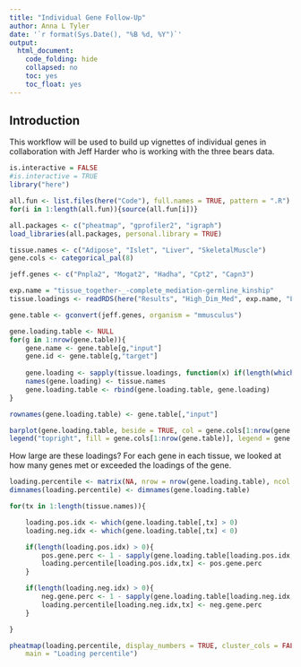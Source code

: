 ```yaml
---
title: "Individual Gene Follow-Up"
author: Anna L Tyler
date: '`r format(Sys.Date(), "%B %d, %Y")`'
output: 
  html_document:
    code_folding: hide
    collapsed: no
    toc: yes
    toc_float: yes
---
```


## Introduction

This workflow will be used to build up vignettes of individual
genes in collaboration with Jeff Harder who is working with the
three bears data.

```r
is.interactive = FALSE
#is.interactive = TRUE
library("here")

all.fun <- list.files(here("Code"), full.names = TRUE, pattern = ".R")
for(i in 1:length(all.fun)){source(all.fun[i])}
```

```r
all.packages <- c("pheatmap", "gprofiler2", "igraph")
load_libraries(all.packages, personal.library = TRUE)
```

```r
tissue.names <- c("Adipose", "Islet", "Liver", "SkeletalMuscle")
gene.cols <- categorical_pal(8)

jeff.genes <- c("Pnpla2", "Mogat2", "Hadha", "Cpt2", "Capn3")
```


```r
exp.name = "tissue_together-_-complete_mediation-germline_kinship"
tissue.loadings <- readRDS(here("Results", "High_Dim_Med", exp.name, "Loadings_Transcripts_0.RDS"))
```


```r

gene.table <- gconvert(jeff.genes, organism = "mmusculus")

gene.loading.table <- NULL
for(g in 1:nrow(gene.table)){
	gene.name <- gene.table[g,"input"]
	gene.id <- gene.table[g,"target"]
	
	gene.loading <- sapply(tissue.loadings, function(x) if(length(which(rownames(x) == gene.id)) > 0){x[which(rownames(x) == gene.id)]}else{0})
	names(gene.loading) <- tissue.names
	gene.loading.table <- rbind(gene.loading.table, gene.loading)	
}

rownames(gene.loading.table) <- gene.table[,"input"]

barplot(gene.loading.table, beside = TRUE, col = gene.cols[1:nrow(gene.table)], main = "Loading")
legend("topright", fill = gene.cols[1:nrow(gene.table)], legend = gene.table[,"input"], cex = 0.7)
```

How large are these loadings?
For each gene in each tissue, we looked at how many genes met or exceeded the loadings
of the gene.

```r
loading.percentile <- matrix(NA, nrow = nrow(gene.loading.table), ncol = ncol(gene.loading.table))
dimnames(loading.percentile) <- dimnames(gene.loading.table)

for(tx in 1:length(tissue.names)){

    loading.pos.idx <- which(gene.loading.table[,tx] > 0)
    loading.neg.idx <- which(gene.loading.table[,tx] < 0)

    if(length(loading.pos.idx) > 0){
        pos.gene.perc <- 1 - sapply(gene.loading.table[loading.pos.idx,tx], function(x) length(which(tissue.loadings[[tx]] >= x))/length(tissue.loadings[[tx]]))
        loading.percentile[loading.pos.idx,tx] <- pos.gene.perc
    }

    if(length(loading.neg.idx) > 0){
        neg.gene.perc <- 1 - sapply(gene.loading.table[loading.neg.idx,tx], function(x) length(which(tissue.loadings[[tx]] <= x))/length(tissue.loadings[[tx]]))
        loading.percentile[loading.neg.idx,tx] <- neg.gene.perc
    }

}

pheatmap(loading.percentile, display_numbers = TRUE, cluster_cols = FALSE, cluster_rows = FALSE,
    main = "Loading percentile")
```

